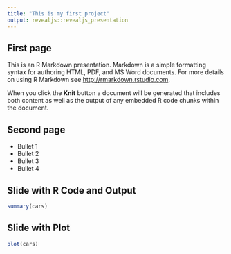 ```yaml
---
title: "This is my first project"
output: revealjs::revealjs_presentation
---
```


## First page

This is an R Markdown presentation. Markdown is a simple formatting syntax for authoring HTML, PDF, and MS Word documents. For more details on using R Markdown see <http://rmarkdown.rstudio.com>.

When you click the **Knit** button a document will be generated that includes both content as well as the output of any embedded R code chunks within the document.

## Second page

- Bullet 1
- Bullet 2
- Bullet 3
- Bullet 4

## Slide with R Code and Output

```r
summary(cars)
```

## Slide with Plot

```r
plot(cars)
```

